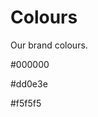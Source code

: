 
<Meta title="Design System/Colours" />

<style>{`
    
    .colour-list {
    }

    .colour-list-item {
        padding: 10px;
        border-radius: 15px;
        box-shadow: rgba(0, 0, 0, 0.08) 0 3px 10px 0;
        color: white;
     }

    .one {
        background-color: #000000;
    }

    .two {
        background-color: #dd0e3e;
    }

    .three {
        background-color: #f5f5f5;
        color: #282828;
    }

`}</style>

# Colours

Our brand colours.

<div>
    <p class="colour-list-item one">#000000</p>
    <p class="colour-list-item two">#dd0e3e</p>
    <p class="colour-list-item three">#f5f5f5</p>
</div>